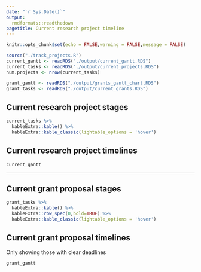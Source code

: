 ```yaml
---
date: "`r Sys.Date()`"
output: 
  rmdformats::readthedown
pagetitle: Current research project timeline
---
```


```r
knitr::opts_chunk$set(echo = FALSE,warning = FALSE,message = FALSE)
```

```r
source("./track_projects.R")
current_gantt <- readRDS("./output/current_gantt.RDS")
current_tasks <- readRDS("./output/current_projects.RDS")
num.projects <- nrow(current_tasks)

grant_gantt <- readRDS("./output/grants_gantt_chart.RDS")
grant_tasks <- readRDS("./output/current_grants.RDS")

```

## Current research project stages

```r
current_tasks %>% 
  kableExtra::kable() %>% 
  kableExtra::kable_classic(lightable_options = 'hover') 
```

## Current research project timelines
```r

current_gantt
```

___

## Current grant proposal stages

```r
grant_tasks %>% 
  kableExtra::kable() %>% 
  kableExtra::row_spec(0,bold=TRUE) %>% 
  kableExtra::kable_classic(lightable_options = 'hover') 
```


## Current grant proposal timelines

Only showing those with clear deadlines

```r
grant_gantt
```

